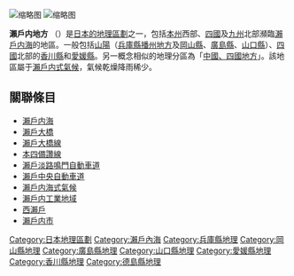 {{expand|time=2014-08-24T22:05:26+00:00}}
{{unreferenced|time=2014-08-24T22:05:26+00:00}}
{{Infobox
|bodyclass    = bordered
|abovestyle   = background-color:#90c; color:#fff; text-align:center;
|above        = 瀨戶內地方基本資料
|headerstyle  = background-color: #c9f
|header1      = 5縣合計
|label2       = 國家
|data2        = {{JPN}}
|label3       = [[面積|面積]]
|data3        = '''29,259.48'''[[平方公里|km<sup>2</sup>]]
|label4       = [[推計人口|推計人口]]
|data4        =  '''8,408,434'''人<br />（2018年4月1日資料）
|label5       = [[人口密度|人口密度]]
|data5        = '''287.4'''人/km<sup>2</sup> <br />（2018年4月1日資料）
|header6      = 位置
|data7        = [[File:Japan_Setouchi_Region_large.png|280px]]
}}
[[File:Okayama_City_Kounan_industrial_zone.JPG|缩略图]]
[[File:MinamiBisanSetoOhashi.jpg|缩略图]]

'''瀨戶内地方''' （{{jpn|j=瀬戸内地方|hg=せとうちちほう|rm=setouchi chohō|f=y}}）是[[日本地理區劃|日本的地理區劃]]之一，包括[[本州|本州]]西部、[[四國|四國]]及[[九州_(日本)|九州]]北部瀕臨[[瀨戶内海|瀨戶内海]]的地區。一般包括[[山陽地方|山陽]]（[[兵庫縣|兵庫縣]][[播磨國|播州地方]]及[[岡山縣|岡山縣]]、[[廣島縣|廣島縣]]、[[山口縣|山口縣]]）、[[四國|四國]]北部的[[香川縣|香川縣]]和[[愛媛縣|愛媛縣]]。另一概念相似的地理分區為「[[中國、四國地方|中國、四國地方]]」。該地區屬于[[瀨戶内式氣候|瀨戶内式氣候]]，氣候乾燥降雨稀少。

== 關聯條目 ==
*[[瀨戶内海|瀨戶内海]]
*[[瀨戶大橋|瀨戶大橋]]
*[[瀨戶大橋線|瀨戶大橋線]]
*[[本四備讚線|本四備讚線]]
*[[瀨戶淡路鳴門自動車道|瀨戶淡路鳴門自動車道]]
*[[瀨戶中央自動車道|瀨戶中央自動車道]]
*[[瀨戶内海式氣候|瀨戶内海式氣候]]
*[[瀨戶内工業地域|瀨戶内工業地域]]
*[[西瀨戶|西瀨戶]]
*[[瀨戶内市|瀨戶内市]]

{{日本地理區劃}}
[[Category:日本地理區劃|Category:日本地理區劃]]
[[Category:瀨戶內海|Category:瀨戶內海]]
[[Category:兵庫縣地理|Category:兵庫縣地理]]
[[Category:岡山縣地理|Category:岡山縣地理]]
[[Category:廣島縣地理|Category:廣島縣地理]]
[[Category:山口縣地理|Category:山口縣地理]]
[[Category:愛媛縣地理|Category:愛媛縣地理]]
[[Category:香川縣地理|Category:香川縣地理]]
[[Category:德島縣地理|Category:德島縣地理]]